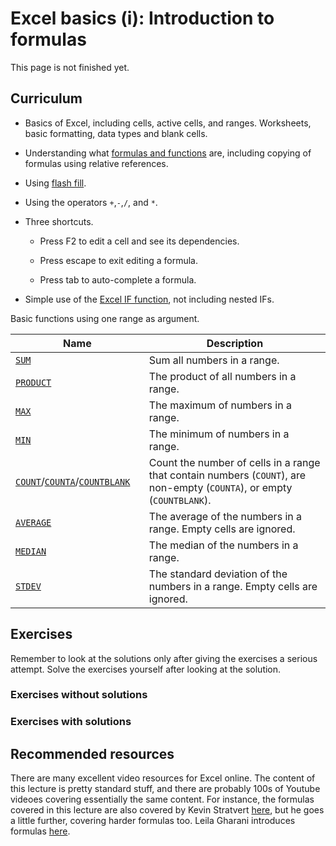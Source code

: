 # Excel basics (i): Introduction to formulas

::: callout-warning
This page is not finished yet.
:::

## Curriculum

-   Basics of Excel, including cells, active cells, and ranges. Worksheets, basic formatting, data types and blank cells.

-   Understanding what [formulas and functions](https://exceljet.net/articles/excel-formulas-and-functions) are, including copying of formulas using relative references.

-   Using [flash fill](https://support.microsoft.com/en-us/office/save-time-with-flash-fill-9159216a-75a0-4c11-82e6-8eca29cb3b89).

-   Using the operators `+`,`-`,`/`, and `*`.

-   Three shortcuts.

    -   Press F2 to edit a cell and see its dependencies.

    -   Press escape to exit editing a formula.

    -   Press tab to auto-complete a formula.

-   Simple use of the [Excel IF function](https://exceljet.net/functions/if-function), not including nested IFs.

Basic functions using one range as argument.

| Name      | Description  |
| --------- | ------------ |
| [`SUM`](https://exceljet.net/functions/sum-function)     | Sum all numbers in a range.
| [`PRODUCT`](https://exceljet.net/functions/product-function) | The product of all numbers in a range.
| [`MAX`](https://exceljet.net/functions/max-function)     | The maximum of numbers in a range.
| [`MIN`](https://exceljet.net/functions/min-function)     | The minimum of numbers in a range.
| [`COUNT`](https://exceljet.net/functions/count-function)/[`COUNTA`](https://exceljet.net/functions/counta-function)/[`COUNTBLANK`](https://exceljet.net/functions/countblank-function)| Count the number of cells in a range that contain numbers (`COUNT`), are non-empty (`COUNTA`), or empty (`COUNTBLANK`).
| [`AVERAGE`](https://exceljet.net/functions/average-function) | The average of the numbers in a range. Empty cells are ignored.
| [`MEDIAN`](https://exceljet.net/functions/median-function)  | The median of the numbers in a range.
| [`STDEV`](https://exceljet.net/functions/median-function) | The standard deviation of the numbers in a range. Empty cells are ignored.

## Exercises
Remember to look at the solutions only after giving the exercises a serious attempt. Solve the exercises yourself after looking at the solution.

### Exercises without solutions
### Exercises with solutions

## Recommended resources
There are many excellent video resources for Excel online. The content of this lecture is pretty standard stuff, and there are probably 100s of Youtube videoes covering essentially the same content. For instance, the formulas covered in this lecture are also covered by Kevin Stratvert [here](https://www.youtube.com/watch?v=Jl0Qk63z2ZY&ab_channel=KevinStratvert), but he goes a little further, covering harder formulas too. Leila Gharani introduces formulas [here](https://www.youtube.com/watch?v=y1126PQ5zRU&ab_channel=LeilaGharani).
